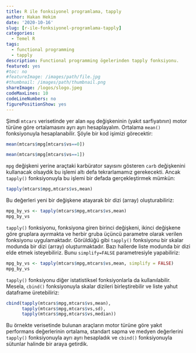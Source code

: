 ```yaml
---
title: R ile fonksiyonel programlama, tapply
author: Hakan Hekim
date: '2020-10-16'
slug: [r-ile-fonksiyonel-programlama-tapply]
categories:
  - Temel R
tags:
  - functional programming
  - tapply
description: Functional programming ögelerinden tapply fonksiyonu.
featured: yes
#toc: no
#featureImage: /images/path/file.jpg
#thumbnail: /images/path/thumbnail.png
shareImage: /logos/slogo.jpeg
codeMaxLines: 10
codeLineNumbers: no
figurePositionShow: yes
---
```


Şimdi `mtcars` verisetinde yer alan `mpg` değişkeninin (yakıt sarfiyatının) motor türüne göre ortalamasını ayrı ayrı hesaplayalım. Ortalama `mean()` fonksiyonuyla hesaplanabilir. Şöyle bir kod işimizi görecektir:

```r
mean(mtcars$mpg[mtcars$vs==0])
```

```r
mean(mtcars$mpg[mtcars$vs==1])
```

`mpg` değişkeni yerine araçtaki karbürator sayısını gösteren `carb` değişkenini kullanacak olsaydık bu işlemi altı defa tekrarlamamız gerekecekti. Ancak `tapply()` fonksiyonuyla bu işlemi bir defada gerçekleştirmek mümkün:

```r
tapply(mtcars$mpg,mtcars$vs,mean)
```

Bu değerleri yeni bir değişkene atayarak bir dizi (array) oluşturabiliriz:

```r
mpg_by_vs <- tapply(mtcars$mpg,mtcars$vs,mean)
mpg_by_vs
```

`tapply()` fonksiyonu, fonksiyona giren birinci değişkeni, ikinci değişkene göre gruplara ayırmakta ve herbir gruba üçüncü parametre olarak verilen fonksiyonu uygulamaktadır. Görüldüğü gibi `tapply()` fonksiyonu bir skalar modunda bir dizi (array) oluşturmaktadır. Bazı hallerde liste modunda bir dizi elde etmek isteyebiliriz. Bunu `simplify=FALSE` parametresiyle yapabiliriz:

```r
mpg_by_vs <- tapply(mtcars$mpg,mtcars$vs,mean, simplify = FALSE)
mpg_by_vs
```

`tapply()` fonksiyonu diğer istatistiksel fonksiyonlarla da kullanılabilir. Mesela, `cbind()` fonksiyonuyla skalar dizileri birleştirebilir ve liste yahut dataframe üretebiliriz:

```r
cbind(tapply(mtcars$mpg,mtcars$vs,mean), 
      tapply(mtcars$mpg,mtcars$vs,sd), 
      tapply(mtcars$mpg,mtcars$vs,median))
```

Bu örnekte verisetinde bulunan araçların motor türüne göre yakıt performans değerlerinin ortalama, standart sapma ve medyen değerlerini `tapply()` fonksiyonuyla ayrı ayrı hesapladık ve `cbind()` fonksiyonuyla sütunlar halinde bir araya getirdik.
